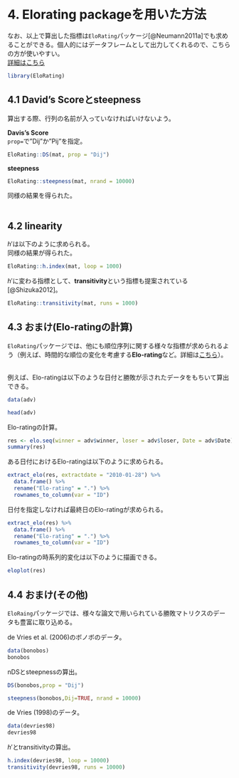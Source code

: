 
# 4. Elorating packageを用いた方法  
なお、以上で算出した指標は`EloRating`パッケージ[@Neumann2011a]でも求めることができる。個人的にはデータフレームとして出力してくれるので、こちらの方が使いやすい。    
[詳細はこちら](https://rdrr.io/cran/EloRating/)  
```r
library(EloRating)
```

## 4.1 David's Scoreとsteepness  
算出する際、行列の名前が入っていなければいけないよう。  

**Davis's Score**  
`prop=`で"Dij"か"Pij"を指定。  
```r
EloRating::DS(mat, prop = "Dij")
```

**steepness**  
```r
EloRating::steepness(mat, nrand = 10000)
```

同様の結果を得られた。  
<br />  

## 4.2 linearity  
$h'$は以下のように求められる。  
同様の結果が得られた。  
```r
EloRating::h.index(mat, loop = 1000)
```

$h'$に変わる指標として、**transitivity**という指標も提案されている[@Shizuka2012]。  
```r
EloRating::transitivity(mat, runs = 1000)
```


## 4.3 おまけ(Elo-ratingの計算)    
`EloRating`パッケージでは、他にも順位序列に関する様々な指標が求められるよう（例えば、時間的な順位の変化を考慮する**Elo-rating**など。詳細は[こちら](https://rdrr.io/cran/EloRating/f/inst/doc/EloRating_tutorial.pdf)）。  
<br/>  

例えば、Elo-ratingは以下のような日付と勝敗が示されたデータをもちいて算出できる。  
```r
data(adv)

head(adv)
```

Elo-ratingの計算。  
```r
res <- elo.seq(winner = adv$winner, loser = adv$loser, Date = adv$Date)
summary(res)
```

ある日付におけるElo-ratingは以下のように求められる。  
```r
extract_elo(res, extractdate = "2010-01-28") %>% 
  data.frame() %>% 
  rename("Elo-rating" = ".") %>% 
  rownames_to_column(var = "ID")
```

日付を指定しなければ最終日のElo-ratingが求められる。
```r
extract_elo(res) %>% 
  data.frame() %>% 
  rename("Elo-rating" = ".") %>% 
  rownames_to_column(var = "ID")
```

Elo-ratingの時系列的変化は以下のように描画できる。  
```r
eloplot(res)
```


## 4.4 おまけ(その他)  
`EloRaing`パッケージでは、様々な論文で用いられている勝敗マトリクスのデータも豊富に取り込める。  

de Vries et al. (2006)のボノボのデータ。  
```r
data(bonobos)
bonobos
```

nDSとsteepnessの算出。  
```r
DS(bonobos,prop = "Dij")

steepness(bonobos,Dij=TRUE, nrand = 10000)
```

de Vries (1998)のデータ。  
```r
data(devries98)
devries98
```

$h'$とtransitivityの算出。  
```r
h.index(devries98, loop = 10000)
transitivity(devries98, runs = 10000)
```
